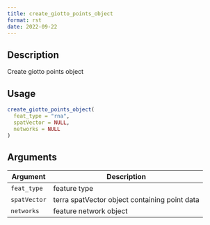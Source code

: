 ```yaml
--- 
title: create_giotto_points_object 
format: rst 
date: 2022-09-22 
--- 
```


## Description

Create giotto points object


## Usage

```r
create_giotto_points_object(
  feat_type = "rna",
  spatVector = NULL,
  networks = NULL
)
```


## Arguments

Argument      |Description
------------- |----------------
`feat_type`     |     feature type
`spatVector`     |     terra spatVector object containing point data
`networks`     |     feature network object


